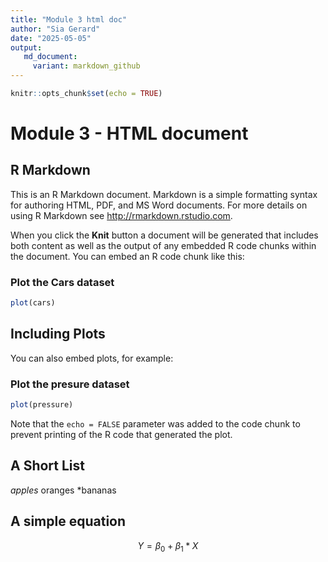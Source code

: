 ```yaml
---
title: "Module 3 html doc"
author: "Sia Gerard"
date: "2025-05-05"
output: 
   md_document:
     variant: markdown_github
---
```


```r
knitr::opts_chunk$set(echo = TRUE)
```

# Module 3 - HTML document

## R Markdown {#nextsteps .ephasized}

This is an R Markdown document. Markdown is a simple formatting syntax for authoring HTML, PDF, and MS Word documents. For more details on using R Markdown see <http://rmarkdown.rstudio.com>.

When you click the **Knit** button a document will be generated that includes both content as well as the output of any embedded R code chunks within the document. You can embed an R code chunk like this:

### Plot the Cars dataset

```r
plot(cars)
```

## Including Plots

You can also embed plots, for example:

### Plot the presure dataset

```r
plot(pressure)
```

Note that the `echo = FALSE` parameter was added to the code chunk to prevent printing of the R code that generated the plot.

## A Short List

 *apples
 *oranges
 *bananas

## A simple equation 

$$ Y = \beta_0 + \beta_1*X $$